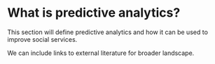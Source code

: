 # What is predictive analytics?

This section will define predictive analytics and how it can be used to improve social services.

We can include links to external literature for broader landscape.
